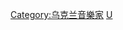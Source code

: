 {{Catnav|頁面分類|人物|各國人物|乌克兰人|乌克兰音樂家}}
{{Catnav|頁面分類|人物|各職業人物|音乐家|作曲家}}
{{Commonscat|Composers from Ukraine}}

[[Category:乌克兰音樂家|Category:乌克兰音樂家]]
[[Category:各国作曲家|U]]